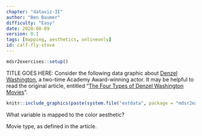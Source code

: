 ```yaml
---
chapter: "dataviz-II"
author: "Ben Baumer"
difficulty: "Easy"
date: 2020-08-09 
version: 0.1
tags: [mapping, aesthetics, onlineonly]
id: calf-fly-stove
---
```


```r
mdsr2exercises::setup()
```

TITLE GOES HERE: Consider the following data graphic about [Denzel Washington](https://en.wikipedia.org/wiki/Denzel_Washington), a two-time Academy Award-winning actor. It may be helpful to read the original article, entitled "[The Four Types of Denzel Washington Movies](https://fivethirtyeight.com/features/the-four-types-of-denzel-washington-movies/)".

```r
knitr::include_graphics(paste(system.file("extdata", package = "mdsr2exercises"), "/hickey-denzel-1.png", sep = ""))
```

What variable is mapped to the color aesthetic? 

<!--answer-start-->
Movie type, as defined in the article.
<!--answer-end-->

